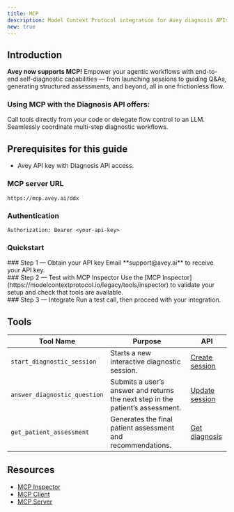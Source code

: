 ```yaml
---
title: MCP
description: Model Context Protocol integration for Avey diagnosis APIs
new: true
---
```


## Introduction
**Avey now supports MCP!** 
Empower your agentic workflows with end-to-end self-diagnostic capabilities — from launching sessions to guiding Q&As, generating structured assessments, and beyond, all in one frictionless flow.
### Using MCP with the Diagnosis API offers:
<Cards className="grid grid-cols-2">

  <Card title="Flexible workflows" >
    Call tools directly from your code or delegate flow control to an LLM.
  </Card>
<Card title="Built-in orchestration">
Seamlessly coordinate multi-step diagnostic workflows.
</Card>
</Cards>

## Prerequisites for this guide

- Avey API key with Diagnosis API access.



### MCP server URL
```http
https://mcp.avey.ai/ddx
```

### Authentication

```http
Authorization: Bearer <your-api-key>
```

### Quickstart

<div className="fd-steps">
  <div className="fd-step">
    <div className="fd-step-content">
### Step 1 — Obtain your API key
Email **support@avey.ai** to receive your API key.
    </div> 
  </div>
  <div className="fd-step">
    <div className="fd-step-content">
### Step 2 — Test with MCP Inspector
    Use the [MCP Inspector](https://modelcontextprotocol.io/legacy/tools/inspector) to validate your setup and check that tools are available.
    </div> 
  </div>
  <div className="fd-step">
    <div className="fd-step-content">
### Step 3 — Integrate  
Run a test call, then proceed with your integration.
    </div> 
  </div>
</div>



## Tools

| Tool Name | Purpose | API  |
|-----------|---------|---------------------|
| `start_diagnostic_session` | Starts a new interactive diagnostic session. | [Create session](./create_session.mdx) |
| `answer_diagnostic_question` | Submits a user’s answer and returns the next step in the patient’s assessment. | [Update session](./update_session.mdx) |
| `get_patient_assessment` | Generates the final patient assessment and recommendations. | [Get diagnosis](./diagnose) |

## Resources

- [MCP Inspector](https://modelcontextprotocol.io/inspector)
- [MCP Client](https://modelcontextprotocol.io/quickstart/client)
- [MCP Server](https://modelcontextprotocol.io/quickstart/server)




